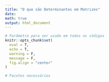 ```yaml
---
title: "O que são Determinantes em Matrizes"
date:
math: true
output: html_document
---
```


```r
# Parâmetro para ser usado em todos os códigos
knitr::opts_chunk$set(
  eval = T,
  echo = T,
  warning = F,
  message = F,
  fig.align = "center"
)
```

```r
# Pacotes necessários
```
